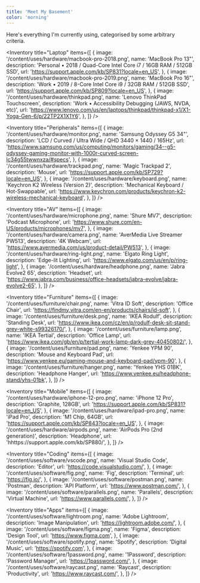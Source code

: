```yaml
---
title: 'Meet My Basement'
color: 'morning'
---
```


Here's everything I'm currently using, categorised by some arbitrary criteria.

<Inventory
  title="Laptop"
  items={[
    {
      image: '/content/uses/hardware/macbook-pro-2018.png',
      name: 'MacBook Pro 13"',
      description:
        'Personal • 2018 / Quad-Core Intel Core i7 / 16GB RAM / 512GB SSD',
      url: 'https://support.apple.com/kb/SP831?locale=en_US',
    },
    {
      image: '/content/uses/hardware/macbook-pro-2019.png',
      name: 'MacBook Pro 16"',
      description: 'Work • 2019 / 8-Core Intel Core i9 / 32GB RAM / 512GB SSD',
      url: 'https://support.apple.com/kb/SP809?locale=en_US',
    },
    {
      image: '/content/uses/hardware/thinkpad.png',
      name: 'Lenovo ThinkPad Touchscreen',
      description: 'Work • Accessibility Debugging (JAWS, NVDA, etc)',
      url: 'https://www.lenovo.com/us/en/laptops/thinkpad/thinkpad-x1/X1-Yoga-Gen-6/p/22TP2X1X1Y6',
    },
  ]}
/>

<Inventory
  title="Peripherals"
  items={[
    {
      image: '/content/uses/hardware/monitor.png',
      name: 'Samsung Odyssey G5 34"',
      description: 'LCD / Curved / Ultra Wide / QHD 3440 × 1440 / 165Hz',
      url: 'https://www.samsung.com/us/computing/monitors/gaming/34--g5-odyssey-gaming-monitor-with-1000r-curved-screen-lc34g55twwnxza/#specs',
    },
    {
      image: '/content/uses/hardware/trackpad.png',
      name: 'Magic Trackpad 2',
      description: 'Mouse',
      url: 'https://support.apple.com/kb/SP729?locale=en_US',
    },
    {
      image: '/content/uses/hardware/keyboard.png',
      name: 'Keychron K2 Wireless (Version 2)',
      description: 'Mechanical Keyboard / Hot-Swappable',
      url: 'https://www.keychron.com/products/keychron-k2-wireless-mechanical-keyboard',
    },
  ]}
/>

<Inventory
  title="AV"
  items={[
    {
      image: '/content/uses/hardware/microphone.png',
      name: 'Shure MV7',
      description: 'Podcast Microphone',
      url: 'https://www.shure.com/en-US/products/microphones/mv7',
    },
    {
      image: '/content/uses/hardware/camera.png',
      name: 'AverMedia Live Streamer PW513',
      description: '4K Webcam',
      url: 'https://www.avermedia.com/us/product-detail/PW513',
    },
    {
      image: '/content/uses/hardware/ring-light.png',
      name: 'Elgato Ring Light',
      description: 'Edge-lit Lighting',
      url: 'https://www.elgato.com/us/en/p/ring-light',
    },
    {
      image: '/content/uses/hardware/headphone.png',
      name: 'Jabra Evolve2 65',
      description: 'Headset',
      url: 'https://www.jabra.com/business/office-headsets/jabra-evolve/jabra-evolve2-65',
    },
  ]}
/>

<Inventory
  title="Furniture"
  items={[
    {
      image: '/content/uses/furniture/chair.png',
      name: 'Vitra ID Soft',
      description: 'Office Chair',
      url: 'https://findmy.vitra.com/en-en/products/chairs/id-soft',
    },
    {
      image: '/content/uses/furniture/desk.png',
      name: 'IKEA Rodulf',
      description: 'Standing Desk',
      url: 'https://www.ikea.com/cz/en/p/rodulf-desk-sit-stand-grey-white-s99326170/',
    },
    {
      image: '/content/uses/furniture/lamp.png',
      name: 'IKEA Tertial',
      description: 'Office Lamp',
      url: 'https://www.ikea.com/gb/en/p/tertial-work-lamp-dark-grey-40450802/',
    },
    {
      image: '/content/uses/furniture/pad.png',
      name: 'Yenkee YPM 90',
      description: 'Mouse and Keyboard Pad',
      url: 'https://www.yenkee.eu/gaming-mouse-and-keyboard-pad/ypm-90',
    },
    {
      image: '/content/uses/furniture/hanger.png',
      name: 'Yenkee  YHS 01BK',
      description: 'Headphone Hanger',
      url: 'https://www.yenkee.eu/headphone-stand/yhs-01bk',
    },
  ]}
/>

<Inventory
  title="Mobile"
  items={[
    {
      image: '/content/uses/hardware/iphone-12-pro.png',
      name: 'iPhone 12 Pro',
      description: 'Graphite, 128GB',
      url: 'https://support.apple.com/kb/SP831?locale=en_US',
    },
    {
      image: '/content/uses/hardware/ipad-pro.png',
      name: 'iPad Pro',
      description: 'M1 Chip, 64GB',
      url: 'https://support.apple.com/kb/SP843?locale=en_US',
    },
    {
      image: '/content/uses/hardware/airpods.png',
      name: 'AirPods Pro (2nd generation)',
      description: 'Headphone',
      url: 'hhttps://support.apple.com/kb/SP880/',
    },
  ]}
/>

<Inventory
  title="Coding"
  items={[
    {
      image: '/content/uses/software/vscode.png',
      name: 'Visual Studio Code',
      description: 'Editor',
      url: 'https://code.visualstudio.com/',
    },
    {
      image: '/content/uses/software/fig.png',
      name: 'Fig',
      description: 'Terminal',
      url: 'https://fig.io/',
    },
    {
      image: '/content/uses/software/postman.png',
      name: 'Postman',
      description: 'API Platform',
      url: 'https://www.postman.com/',
    },
    {
      image: '/content/uses/software/parallels.png',
      name: 'Parallels',
      description: 'Virtual Machine',
      url: 'https://www.parallels.com/',
    },
  ]}
/>

<Inventory
  title="Apps"
  items={[
    {
      image: '/content/uses/software/lightroom.png',
      name: 'Adobe Lightroom',
      description: 'Image Manipulation',
      url: 'https://lightroom.adobe.com/',
    },
    {
      image: '/content/uses/software/figma.png',
      name: 'Figma',
      description: 'Design Tool',
      url: 'https://www.figma.com',
    },
    {
      image: '/content/uses/software/spotify.png',
      name: 'Spotify',
      description: 'Digital Music',
      url: 'https://spotify.com',
    },
    {
      image: '/content/uses/software/1password.png',
      name: '1Password',
      description: 'Password Manager',
      url: 'https://1password.com/',
    },
    {
      image: '/content/uses/software/raycast.png',
      name: 'Raycast',
      description: 'Productivity',
      url: 'https://www.raycast.com/',
    },
  ]}
/>
